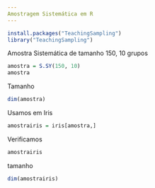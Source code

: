 ```yaml
---
Amostragem Sistemática em R
---
```

```r
install.packages("TeachingSampling")
library("TeachingSampling")
```
Amostra Sistemática de tamanho 150, 10 grupos
```r
amostra = S.SY(150, 10)
amostra
```
Tamanho
```r
dim(amostra)
```
Usamos em Iris
```r
amostrairis = iris[amostra,]
```
Verificamos
```r
amostrairis
```
tamanho
```r
dim(amostrairis)
```


